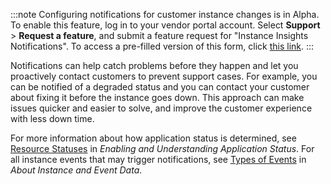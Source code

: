 :::note
Configuring notifications for customer instance changes is in Alpha. To enable this feature, log in to your vendor portal account. Select **Support** > **Request a feature**, and submit a feature request for "Instance Insights Notifications". To access a pre-filled version of this form, click [this link](https://vendor.replicated.com/support?requestType=feature&productArea=vendor&title=I+Would+Like+to+be+an+Instance+Insights+Notifications+Alpha+Tester).
:::

Notifications can help catch problems before they happen and let you proactively contact customers to prevent support cases. For example, you can be notified of a degraded status and you can contact your customer about fixing it before the instance goes down. This approach can make issues quicker and easier to solve, and improve the customer experience with less down time.

For more information about how application status is determined, see [Resource Statuses](insights-app-status#resource-statuses) in _Enabling and Understanding Application Status_. For all instance events that may trigger notifications, see [Types of Events](instance-insights-event-data#types-of-events) in _About Instance and Event Data_.
